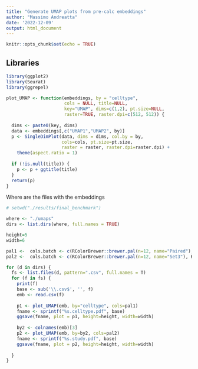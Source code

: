 ```yaml
---
title: "Generate UMAP plots from pre-calc embeddings"
author: "Massimo Andreatta"
date: '2022-12-09'
output: html_document
---
```


```r
knitr::opts_chunk$set(echo = TRUE)
```

## Libraries

```r
library(ggplot2)
library(Seurat)
library(ggrepel)
```

```r
plot_UMAP <- function(embeddings, by = "celltype",
                      cols = NULL, title=NULL,
                      key="UMAP", dims=c(1,2), pt.size=NULL,
                      raster=TRUE, raster.dpi=c(512, 512)) {
  
  dims <- paste0(key, dims)
  data <- embeddings[,c("UMAP1","UMAP2", by)]
  p <- SingleDimPlot(data, dims = dims, col.by = by,
                     cols=cols, pt.size=pt.size,
                     raster = raster, raster.dpi=raster.dpi) +
    theme(aspect.ratio = 1)
  
  if (!is.null(title)) {
    p <- p + ggtitle(title)
  }
  return(p)
}
```

Where are the files with the embeddings
```r
# setwd("./results/final_benchmark")

where <- "./umaps"
dirs <- list.dirs(where, full.names = TRUE)

height=5
width=6

pal1 <-  cols.batch <- c(RColorBrewer::brewer.pal(n=12, name="Paired"), RColorBrewer::brewer.pal(n=12, name="Set3"))
pal2 <-  cols.batch <- c(RColorBrewer::brewer.pal(n=12, name="Set3"), RColorBrewer::brewer.pal(n=12, name="Paired"))

for (d in dirs) {
  fs <- list.files(d, pattern=".csv", full.names = T)
  for (f in fs) {
    print(f)
    base <- sub('\\.csv$', '', f) 
    emb <- read.csv(f)
    
    p1 <- plot_UMAP(emb, by="celltype", cols=pal1)
    fname <- sprintf("%s.celltype.pdf", base)
    ggsave(fname, plot = p1, height=height, width=width)
    
    by2 <- colnames(emb)[3]
    p2 <- plot_UMAP(emb, by=by2, cols=pal2)
    fname <- sprintf("%s.study.pdf", base)
    ggsave(fname, plot = p2, height=height, width=width)
    
  }
}  
```